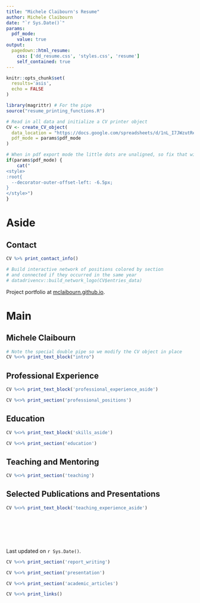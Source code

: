 ```yaml
---
title: "Michele Claibourn's Resume"
author: Michele Claibourn
date: "`r Sys.Date()`"
params:
  pdf_mode:
    value: true
output:
  pagedown::html_resume:
    css: ['dd_resume.css', 'styles.css', 'resume']
    self_contained: true
---
```


```r
knitr::opts_chunk$set(
  results='asis', 
  echo = FALSE
)

library(magrittr) # For the pipe
source("resume_printing_functions.R")

# Read in all data and initialize a CV printer object
CV <- create_CV_object(
  data_location = "https://docs.google.com/spreadsheets/d/1nL_I7JWzutRehfgZ0uRmQzn_xrKd8AeDFVLvaV_s3cg/edit?usp=sharing",  
  pdf_mode = params$pdf_mode
)

```


```r
# When in pdf export mode the little dots are unaligned, so fix that with some conditional CSS.
if(params$pdf_mode) {
    cat("
<style>
:root{
  --decorator-outer-offset-left: -6.5px;
}
</style>")
}
```


Aside
================================================================================

Contact {#contact}
--------------------------------------------------------------------------------

```r
CV %>% print_contact_info()
```

```r
# Build interactive network of positions colored by section
# and connected if they occurred in the same year
# datadrivencv::build_network_logo(CV$entries_data)
```

Project portfolio at [mclaibourn.github.io](https://mclaibourn.github.io/).

Main
================================================================================

Michele Claibourn {#title}
--------------------------------------------------------------------------------

```r
# Note the special double pipe so we modify the CV object in place
CV %<>% print_text_block("intro") 
```


Professional Experience {data-icon=suitcase}
--------------------------------------------------------------------------------

::: aside
```r
CV %<>% print_text_block('professional_experience_aside')
```
:::

```r
CV %<>% print_section('professional_positions')
```


Education {data-icon=graduation-cap data-concise=true}
--------------------------------------------------------------------------------
::: aside
```r
CV %<>% print_text_block('skills_aside')
```
:::

```r
CV %<>% print_section('education')
```


Teaching and Mentoring {data-icon=chalkboard-teacher}
--------------------------------------------------------------------------------

```r
CV %<>% print_section('teaching')
```


Selected Publications and Presentations {data-icon=book}
--------------------------------------------------------------------------------

::: aside
```r
CV %<>% print_text_block('teaching_experience_aside')
```
<br>
<br>
<br>
<br>
<br>
Last updated on `r Sys.Date()`.
:::

```r
CV %<>% print_section('report_writing')
```

```r
CV %<>% print_section('presentation')
```

```r
CV %<>% print_section('academic_articles')
```

```r
CV %<>% print_links()
```
